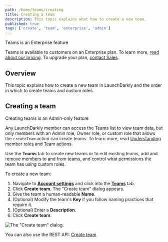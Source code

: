 ```yaml
---
path: /home/teams/creating
title: Creating a team
description: This topic explains what how to create a new team.
published: true
tags: ['create', 'team', 'enterprise', 'admin']
---
```


<Callout intent="primary">
  <CalloutTitle>Teams is an Enterprise feature</CalloutTitle>
  <CalloutDescription>

Teams is available to customers on an Enterprise plan. To learn more, [read about our pricing](https://launchdarkly.com/pricing/). To upgrade your plan, [contact Sales](https://launchdarkly.com/contact-sales/).

  </CalloutDescription>
</Callout>

## Overview

This topic explains how to create a new team in LaunchDarkly and the order in which to create teams and custom roles.

## Creating a team

<Callout intent="info">
<CalloutTitle>Creating teams is an Admin-only feature</CalloutTitle>
<CalloutDescription>

Any LaunchDarkly member can access the Teams list to view team data, but only members with an Admin role, Owner role, or custom role that allows the <code>createTeam</code> action can create teams. To learn more, read [Understanding member roles](/home/members/managing#understanding-member-roles) and [Team actions](/home/members/role-actions#team-actions).

</CalloutDescription>
</Callout>

Use the **Teams** tab to create new teams or to edit existing teams, add and remove members to and from teams, and control what permissions the team has using custom roles.

To create a new team:

1. Navigate to [**Account settings**](https://app.launchdarkly.com/settings) and click into the [**Teams**](https://app.launchdarkly.com/settings/teams) tab.
2. Click **Create team**. The "Create team" dialog appears.
3. Give the team a human-readable **Name**.
4. (Optional) Modify the team's **Key** if you follow naming practices that require it.
5. (Optional) Enter a **Description**.
6. Click **Create team**.

![The "Create team" dialog.](teams-create.png)

<LearnMore>

You can also use the REST API: [Create team](https://apidocs.launchdarkly.com/tag/Teams/#operation/postTeam)

</LearnMore>
